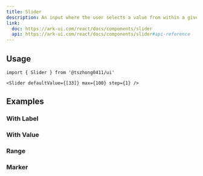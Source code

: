 ```yaml
---
title: Slider
description: An input where the user selects a value from within a given range.
link:
  doc: https://ark-ui.com/react/docs/components/slider
  api: https://ark-ui.com/react/docs/components/slider#api-reference
---
```


<ComponentPreview name='slider/slider' />

## Usage

```tsx
import { Slider } from '@tszhong0411/ui'
```

```tsx
<Slider defaultValue={[33]} max={100} step={1} />
```

## Examples

### With Label

<ComponentPreview name='slider/with-label' />

### With Value

<ComponentPreview name='slider/with-value' />

### Range

<ComponentPreview name='slider/range' />

### Marker

<ComponentPreview name='slider/marker' />
